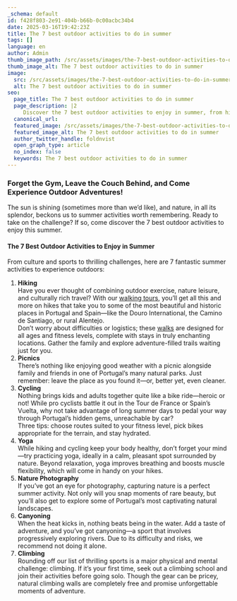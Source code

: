 ```yaml
---
_schema: default
id: f428f803-2e91-404b-b66b-0c00acbc34b4
date: 2025-03-16T19:42:23Z
title: The 7 best outdoor activities to do in summer
tags: []
language: en
author: Admin
thumb_image_path: /src/assets/images/the-7-best-outdoor-activities-to-do-in-summer.jpg
thumb_image_alt: The 7 best outdoor activities to do in summer
image:
  src: /src/assets/images/the-7-best-outdoor-activities-to-do-in-summer.jpg
  alt: The 7 best outdoor activities to do in summer
seo:
  page_title: The 7 best outdoor activities to do in summer
  page_description: |2
     Discover the 7 best outdoor activities to enjoy in summer, from hiking and picnics to extreme sports.
  canonical_url:
  featured_image: /src/assets/images/the-7-best-outdoor-activities-to-do-in-summer.jpg
  featured_image_alt: The 7 best outdoor activities to do in summer
  author_twitter_handle: foldnvist
  open_graph_type: article
  no_index: false
  keywords: The 7 best outdoor activities to do in summer
---
```


### Forget the Gym, Leave the Couch Behind, and Come Experience Outdoor Adventures!

<SnippetsAstroImage
  image_path="/src/assets/images/the-7-best-outdoor-activities-to-do-in-summer.jpg"
  image_alt="The 7 best outdoor activities to do in summer"
/>

The sun is shining (sometimes more than we’d like), and nature, in all its
splendor, beckons us to summer activities worth remembering. Ready to take on
the challenge? If so, come discover the 7 best outdoor activities to enjoy this
summer.

#### The 7 Best Outdoor Activities to Enjoy in Summer

From culture and sports to thrilling challenges, here are 7 fantastic summer
activities to experience outdoors:

1. **Hiking**<br>Have you ever thought of combining outdoor exercise, nature
   leisure, and culturally rich travel? With our
   <a href="https://topwalkingtoursportugal.com/pt/" target="_blank" rel="noopener">walking
tours</a>, you’ll get all this and more on hikes that take you to some of the
most beautiful and historic places in Portugal and Spain—like the Douro
International, the Camino de Santiago, or rural Alentejo.<br>Don’t worry
about difficulties or logistics; these
<a href="https://topwalkingtoursportugal.com/pt/" target="_blank" rel="noopener">walks</a>
are designed for all ages and fitness levels, complete with stays in truly
enchanting locations. Gather the family and explore adventure-filled trails
waiting just for you.
2. **Picnics**<br>There’s nothing like enjoying good weather with a picnic
   alongside family and friends in one of Portugal’s many natural parks. Just
   remember: leave the place as you found it—or, better yet, even cleaner.
3. **Cycling**<br>Nothing brings kids and adults together quite like a bike
   ride—heroic or not! While pro cyclists battle it out in the Tour de France or
   Spain’s Vuelta, why not take advantage of long summer days to pedal your way
   through Portugal’s hidden gems, unreachable by car?<br>Three tips: choose
   routes suited to your fitness level, pick bikes appropriate for the terrain,
   and stay hydrated.
4. **Yoga**<br>While hiking and cycling keep your body healthy, don’t forget
   your mind—try practicing yoga, ideally in a calm, pleasant spot surrounded by
   nature. Beyond relaxation, yoga improves breathing and boosts muscle
   flexibility, which will come in handy on your hikes.
5. **Nature Photography**<br>If you’ve got an eye for photography, capturing
   nature is a perfect summer activity. Not only will you snap moments of rare
   beauty, but you’ll also get to explore some of Portugal’s most captivating
   natural landscapes.
6. **Canyoning**<br>When the heat kicks in, nothing beats being in the water.
   Add a taste of adventure, and you’ve got canyoning—a sport that involves
   progressively exploring rivers. Due to its difficulty and risks, we recommend
   not doing it alone.
7. **Climbing**<br>Rounding off our list of thrilling sports is a major physical
   and mental challenge: climbing. If it’s your first time, seek out a climbing
   school and join their activities before going solo. Though the gear can be
   pricey, natural climbing walls are completely free and promise unforgettable
   moments of adventure.
